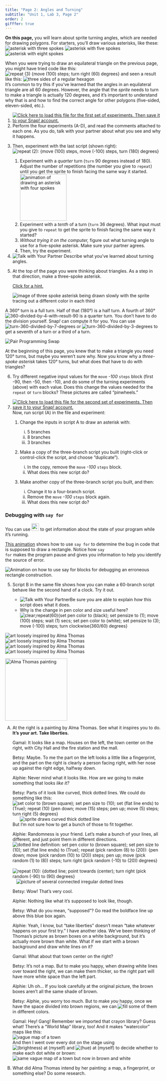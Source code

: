 ```yaml
---
title: "Page 2: Angles and Turning"
subtitle: "Unit 1, Lab 3, Page 2"
order: 2
gifffer: true
---
```


::: learn
<p><strong>On this page,</strong> you will learn about sprite turning angles, which are needed for drawing polygons. For starters, you'll draw various asterisks, like these: <br /> <img src="/img/1-introduction/Three-spokes.png" title="three spokes" alt="asterisk with three spokes" class="indent"/> <img src="/img/1-introduction/Five-spokes.png" title="asterisk with five spokes" alt="asterisk with five spokes"/> <img src="/img/1-introduction/Eight-spokes.png" title="asterisk with eight spokes" alt="asterisk with eight spokes"/></p>
:::

<p>When you were trying to draw an equilateral triangle on the previous page, you might have tried code like this:<br /> <img src="/img/1-introduction/half-hex-code.png" title="repeat (3) {move (100) steps; turn right (60) degrees}" alt="repeat (3) {move (100) steps; turn right (60) degrees}" class="indent"/> and seen a result like this: <img src="/img/1-introduction/half-hex-pic.png" title="three sides of a regular hexagon" alt="three sides of a regular hexagon"/><br /> It's common to try this if you've learned that the angles in an equilateral triangle are all 60 degrees. However, the angle that the <em>sprite</em> needs to turn to make a triangle is actually 120 degrees, and it's important to understand why that is and how to find the correct angle for other polygons (five-sided, eleven-sided, etc.).</p>

::: {#first .forYouToDo}
<ol>

<li><a href="/prog/1-introduction/U1L3-AngleExperiments1.xml" class="run"><img src="/img/icons/load-save.png" title="Click here to load this file. Then save it to your Snap! account." alt="Click here to load this file for the first set of experiments. Then save it to your Snap! account." class="inline"/></a></li>

<li>Perform the four experiments (A-D), and read the comments attached to each one. As you do, talk with your partner about what you see and why it happens.</li>

<li>

Then, experiment with the last script (shown right):<br /> <img src="/img/1-introduction/angles-and-turning.png" title="repeat (2): {move (100) steps, move (-100) steps, turn (180) degrees}" alt="repeat (2): {move (100) steps, move (-100) steps, turn (180) degrees}" class="float-end"/>

<ol>

<li>Experiment with a <em>quarter</em> turn (<code>turn</code> 90 degrees instead of 180). Adjust the number of repetitions (the number you give to <code>repeat</code>) until you get the sprite to finish facing the same way it started.<br /> <img title="animation of drawing an asterisk with four spokes" alt="animation of drawing an asterisk with four spokes" class="indent" data-gifffer="/img/1-introduction/U1ImageVideoAddendum_img/U1L3P2-AngleExperiment-4.gif" height="150"/></li>

<li>Experiment with a <em>tenth</em> of a turn (<code>turn</code> 36 degrees). What input must you give to <code>repeat</code> to get the sprite to finish facing the same way it started?</li>

<li><em>Without trying it on the computer,</em> figure out what turning angle to use for a five-spoke asterisk. Make sure your partner agrees.</li>

<li>Then, try the experiment.</li>

</ol>

</li>

<li><img src="/img/icons/talk-with-your-partner.png" title="Talk with Your Partner" alt="Talk with Your Partner" class="inline"/> Describe what you've learned about turning angles.</li>

<li>

At the top of the page you were thinking about triangles. As a step in that direction, make a three-spoke asterisk.

::: endnote
<a href="#hint-three-spoke" data-bs-toggle="collapse" title="Click for a hint about drawing a three-spoke asterisk.">Click for a hint.</a>

::: {#hint-three-spoke .collapse}
<img title="image of three spoke asterisk being drawn slowly with the sprite tracing out a different color in each third" alt="image of three spoke asterisk being drawn slowly with the sprite tracing out a different color in each third" class="indent" data-gifffer="/img/1-introduction/3-point-asterisk.gif"/>
:::
:::

</li>

</ol>
:::

::: takeNote
A 360° turn is a full turn. Half of that (180°) is a half turn. A fourth of 360° <img src="/img/1-introduction/360-divided-by-4-with-result-90.png" title="360-divided-by-4-with-result-90" alt="360-divided-by-4-with-result-90"/> is a quarter turn. You don't have to do the division yourself. Snap<em>!</em> can compute it for you. You can use <img src="/img/1-introduction/turn-360-divided-by-7-degrees.png" title="turn-360-divided-by-7-degrees" alt="turn-360-divided-by-7-degrees"/> or <img src="/img/1-introduction/turn-360-divided-by-3-degrees.png" title="turn-360-divided-by-3-degrees" alt="turn-360-divided-by-3-degrees"/> to get a seventh of a turn or a third of a turn.
:::

```{=html}
<!--                        <li>Try completely removing the second <code>move</code> block (right-click or control-click and then choose "delete"). Try some of the turning experiments again.</li>
-->
```
<img src="/img/icons/pair-programming-swap.png" title="Pair Programming Swap" alt="Pair Programming Swap" class="inline"/>

<p>At the beginning of this page, you knew that to make a triangle you need 120° turns, but maybe you weren't sure why. Now you know why a <em>three-spoke asterisk</em> takes 120° turns, but what does that have to do with triangles?</p>

::: forYouToDo
<ol start="6">

<li>Try different negative input values for the <code>move</code> <var>-100</var> <code>steps</code> block (first -90, then -50, then -10), and do some of the turning experiments (above) with each value. Does this change the values needed for the <code>repeat</code> or <code>turn</code> blocks? These pictures are called "pinwheels."</li>

```{=html}
<!--Commenting out for now. --MF, 9/2/19
<li><img class="inline" src="/img/icons/talk-with-your-partner.png" alt="Talk with Your Partner" title="Talk with Your Partner" /> Fill in the blanks:  A pinwheel with <code>move -90 steps</code> looks almost like a(n) ________, but a pinwheel with <code>move -10 steps</code> looks almost like a(n) _________.</li>
<li>Find the <code>pinwheel, ( ) spokes</code> block, and try a three-spoke pinwheel with it.  Are the colored angles the same as for the three-spoke asterisk?</li>
<li>How many degrees has the sprite turned altogether when drawing a pinwheel?  (Just watch the turning, not the moving.)</li>
<li>
<img class="inline" src="/img/icons/talk-with-your-partner-mini.png" alt="Talk with Your Partner" title="Talk with Your Partner" /> 
Find the blocks <code>all3</code> and <code>slide</code> at the bottom of the scripting area.  Try them with an input of <code>3</code>.  Which animation do you find more helpful in explaining turning angles in triangles?
</li>-->
```
<li>

<a href="/prog/1-introduction/U1L3-AngleExperiments2.xml" class="run"><img src="/img/icons/load-save.png" title="Click here to load this file. Then save it to your Snap! account." alt="Click here to load this file for the second set of experiments. Then save it to your Snap! account." class="inline"/></a><br />Now, run script (A) in the file and experiment:

<ol>

<li>

Change the inputs in script A to draw an asterisk with:

<ol style="list-style-type:lower-roman;">

<li>5 branches</li>

<li>8 branches</li>

<li>3 branches</li>

</ol>

</li>

<li>

Make a copy of the three-branch script you built (right-click or control-click the script, and choose "duplicate").

<ol style="list-style-type:lower-roman;">

<li>In the copy, remove the <code>move</code> <var>-100</var> <code>steps</code> block.</li>

<li>What does this new script do?</li>

</ol>

</li>

<li>

Make another copy of the three-branch script you built, and then:

<ol style="list-style-type:lower-roman;">

<li>Change it to a four-branch script.</li>

<li>Remove the <code>move</code> <var>-100</var> <code>steps</code> block again.</li>

<li>What does this new script do?</li>

</ol>

</li>

</ol>

</li>

</ol>
:::

::: takeNote
### Debugging with `say for`

<p>You can use <img src="/img/2-complexity/Debugging/say-for-secs-block.png" title="say for" alt="say for" height="24px" class="inline"/> to get information about the state of your program while it's running.</p>

<p>

<a href="#hint-say-for" data-bs-toggle="collapse" title="This animation shows how to use say for to determine the bug in  code that is supposed to draw a rectangle.">This animation</a> shows how to use <code>say for</code> to determine the bug in code that is supposed to draw a rectangle. Notice how <code>say for</code> makes the program pause and gives you information to help you identify the source of error.

::: {#hint-say-for .collapse}
<img title="Animation on how to use say for blocks for debugging an erroneous rectangle construction." alt="Animation on how to use say for blocks for debugging an erroneous rectangle construction." class="indent" data-gifffer="/img/2-complexity/Debugging/say-for-in-rectangle.gif"/>
:::

</p>
:::

```{=html}
<!--Commenting out for now. --MF, 9/2/19
<div class="forYouToDo">
<ol start="11">
<li>Fix the bug in the animation above.</li>
</ol>
</div>-->
```
::: ifTime
<ol start="5">

<li>

Script B in the same file shows how you can make a 60-branch script behave like the second hand of a clock. Try it out.\

<ul>

<li><img src="/img/icons/talk-with-your-partner-mini.png" title="Talk with Your Partner" alt="Talk with Your Partner" class="inline"/>Be sure you are able to explain <em>how</em> this script does what it does.</li>

<li>Why is the change in pen color and size useful here?<br /> <img src="/img/1-introduction/turning-angle-clock.png" title="clear;repeat(60){set pen color to (black); set pensize to (1); move (100) steps; wait (1) secs; set pen color to (white); set pensize to (3); move (-100) steps; turn clockwise(360/60) degrees}" alt="clear;repeat(60){set pen color to (black); set pensize to (1); move (100) steps; wait (1) secs; set pen color to (white); set pensize to (3); move (-100) steps; turn clockwise(360/60) degrees}" class="indent"/></li>

</ul>

</li>

</ol>
:::

::: takeItTeaser
<img src="/img/1-introduction/alphie-small.png" title="art loosely inspired by Alma Thomas" alt="art loosely inspired by Alma Thomas"/>       <img src="/img/1-introduction/Thomas/Stage (19).png" title="art loosely inspired by Alma Thomas" alt="art loosely inspired by Alma Thomas"/>       <img src="/img/1-introduction/Thomas/Stage (16).png" title="art loosely inspired by Alma Thomas" alt="art loosely inspired by Alma Thomas"/>       <img src="/img/1-introduction/painted-small.png" title="art loosely inspired by Alma Thomas" alt="art loosely inspired by Alma Thomas"/>
:::

::: takeItTeased
<img src="/img/1-introduction/GraphicArt_img/alma-big.jpg" title="Alma Thomas painting" alt="Alma Thomas painting" class="float-end" height="200"/>

<ol type="A">

<li>

At the right is a painting by Alma Thomas. See what it inspires you to do.<br /> <strong>It's your art. Take liberties.</strong>

::: dialogue
<div>

Gamal: It looks like a map. Houses on the left, the town center on the right, with City Hall and the fire station and the mall.

</div>

<div>

Betsy: Maybe. To me the part on the left looks a little like a fingerprint, and the part on the right is clearly a person facing right, with her nose up against the right edge, halfway down.

</div>

<div>

Alphie: Never mind what it looks like. How are <em>we</em> going to make something that looks <em>like it?</em>

</div>

<div>

Betsy: Parts of it look like curved, thick dotted lines. We could do something like this:<br /> <img src="/img/1-introduction/betty-code.png" title="set color to (brown square); set pen size
to (10); set (flat line ends) to (True);
repeat (10) {pen down; move (15) steps; pen
up; move (5) steps; turn right (5) degrees}" alt="set color to (brown square); set pen size
to (10); set (flat line ends) to (True);
repeat (10) {pen down; move (15) steps; pen
up; move (5) steps; turn right (5) degrees}" class="indent"/>      <img src="/img/1-introduction/betty-line.png" title="sprite draws curved thick dotted line" alt="sprite draws curved thick dotted line"/><br /> But I'm not sure how to get a bunch of those to fit together.

</div>

<div>

Alphie: Randomness is your friend. Let's make a bunch of your lines, all different, and just point them in different directions.<br /> <img src="/img/1-introduction/alphie-dotted.png" title="dotted line definition: set pen color to
(brown square); set pen size to (10); set
(flat line ends) to (True); repeat (pick
random (8) to (20)): {pen down; move (pick
random (10) to (20)) steps; pen up; move (pick
random (1) to (8)) steps; turn right (pick
random (-10) to (20)) degrees}" alt="dotted line definition: set pen color to
(brown square); set pen size to (10); set
(flat line ends) to (True); repeat (pick
random (8) to (20)): {pen down; move (pick
random (10) to (20)) steps; pen up; move (pick
random (1) to (8)) steps; turn right (pick
random (-10) to (20)) degrees}" class="indent"/>   <img src="/img/1-introduction/alphie-lines.png" title="repeat (10): {dotted line; point towards
(center); turn right (pick random (-90) to
(90) degrees}" alt="repeat (10): {dotted line; point towards
(center); turn right (pick random (-90) to
(90) degrees}" class="indent"/>   <img src="/img/1-introduction/alphie-pic.png" title="picture of several connected irregular
dotted lines" alt="picture of several connected irregular
dotted lines" class="indent"/>

</div>

<div>

Betsy: Wow! That's very cool.

</div>

<div>

Alphie: Nothing like what it's supposed to look like, though.

</div>

<div>

Betsy: What do you mean, "supposed"? Go read the boldface line up above this blue box again.

</div>

<div>

Alphie: Yeah, I know, but "take liberties" doesn't mean "take whatever happens on your first try." I have another idea. We've been thinking of Thomas's picture as brown boxes on a white background, but it's actually more brown than white. What if we start with a brown background and draw white lines on it?

</div>

<div>

Gamal: What about that town center on the right?

</div>

<div>

Betsy: It's not a map. But to make you happy, when drawing white lines over toward the right, we can make them thicker, so the right part will have more white space than the left part.

</div>

<div>

Alphie: Uh oh... If you look carefully at the original picture, the brown boxes aren't all the same shade of brown.

</div>

<div>

Betsy: Alphie, you worry too much. But to make <em>you</em> happy, once we have the space divided into brown regions, we can <img src="/img/1-introduction/fill.png" title="fill" alt="fill"/> some of them in different colors.

</div>

<div>

Gamal: Hey! Gang! Remember we imported that crayon library? Guess what! There's a "World Map" library, too! And it makes "watercolor" maps like this:<br /> <img src="/img/1-introduction/water.png" title="vague map of a town" alt="vague map of a town" class="indent"/><br /> And then I went over every dot on the stage using <img src="/img/1-introduction/my-brightness.png" title="(brightness) at (myself)" alt="(brightness) at (myself)"/> and <img src="/img/1-introduction/my-hue.png" title="(hue) at (myself)" alt="(hue) at (myself)"/> to decide whether to make each dot white or brown:<br /> <img src="/img/1-introduction/painted.png" title="same vague map of a town but now in brown and white" alt="same vague map of a town but now in brown and white" class="indent"/>

</div>
:::

</li>

<li>What did Alma Thomas intend by her painting: a map, a fingerprint, or something else? Do some research.</li>

</ol>
:::

</body>

</html>
